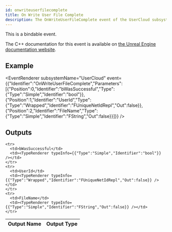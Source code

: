 ```yaml
---
id: onwriteuserfilecomplete
title: On Write User File Complete
description: The OnWriteUserFileComplete event of the UserCloud subsystem.
---
```



This is a bindable event.

The C++ documentation for this event is available on [the Unreal Engine documentation website](https://dev.epicgames.com/documentation/en-us/unreal-engine/API/Plugins/OnlineSubsystem/Interfaces/IOnlineUserCloud/).

## Example

<EventRenderer subsystemName="UserCloud" event={{"Identifier":"OnWriteUserFileComplete","Parameters":[{"Position":0,"Identifier":"bWasSuccessful","Type":{"Type":"Simple","Identifier":"bool"}},{"Position":1,"Identifier":"UserId","Type":{"Type":"Wrapped","Identifier":"FUniqueNetIdRepl","Out":false}},{"Position":2,"Identifier":"FileName","Type":{"Type":"Simple","Identifier":"FString","Out":false}}]}} />

## Outputs


<table>
  <thead>
    <tr>
      <th>Output Name</th>
      <th>Output Type</th>
    </tr>
  </thead>
  <tbody>
    
    <tr>
      <td>bWasSuccessful</td>
      <td><TypeRenderer typeInfo={{"Type":"Simple","Identifier":"bool"}} /></td>
    </tr>
    <tr>
      <td>UserId</td>
      <td><TypeRenderer typeInfo={{"Type":"Wrapped","Identifier":"FUniqueNetIdRepl","Out":false}} /></td>
    </tr>
    <tr>
      <td>FileName</td>
      <td><TypeRenderer typeInfo={{"Type":"Simple","Identifier":"FString","Out":false}} /></td>
    </tr>
  </tbody>
</table>


